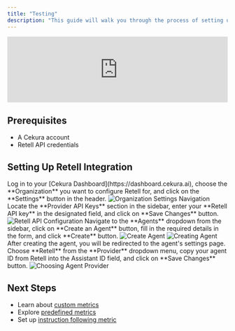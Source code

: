 ---
title: "Testing"
description: "This guide will walk you through the process of setting up and testing voice agents using Retell integration in Cekura. When creating a new agent, you can select Retell as your provider after configuring the Retell API key in your organization settings."
---

<iframe
  width="100%"
  style={{ aspectRatio: "16 / 9" }}
  src="https://www.tella.tv/video/retell-integration-2al4/embed"
  frameborder="0"
  allow="accelerometer; autoplay; clipboard-write; encrypted-media; gyroscope; picture-in-picture"
  allowfullscreen
></iframe>

## Prerequisites

- A Cekura account
- Retell API credentials

## Setting Up Retell Integration

<Steps>
<Step title="Access Organization Settings">
Log in to your [Cekura Dashboard](https://dashboard.cekura.ai), choose the **Organization** you want to configure Retell for, and click on the **Settings** button in the header.

<img src="/images/org-button-click.png" alt="Organization Settings Navigation" />
</Step>

<Step title="Configure Retell Authentication">
Locate the **Provider API Keys** section in the sidebar, enter your **Retell API key** in the designated field, and click on **Save Changes** button.

<img src="/images/retell/retell-api-setup.png" alt="Retell API Configuration" />
</Step>

<Step title="Create a New Agent">
Navigate to the **Agents** dropdown from the sidebar, click on **Create an Agent** button, fill in the required details in the form, and click **Create** button.

<img src="/images/create-agent.png" alt="Create Agent" />
<img src="/images/create-agent-modal.png" alt="Creating Agent" />
</Step>

<Step title="Select Retell as Your Provider">
After creating the agent, you will be redirected to the agent's settings page. Choose **Retell** from the **Provider** dropdown menu, copy your agent ID from Retell into the Assistant ID field, and click on **Save Changes** button.

<img src="/images/choosing-agent-provider.png" alt="Choosing Agent Provider" />
</Step>
</Steps>

## Next Steps

- Learn about [custom metrics](/documentation/key-concepts/metrics/custom-metrics)
- Explore [predefined metrics](/documentation/key-concepts/metrics/pre-defined-metrics)
- Set up [instruction following metric](/documentation/key-concepts/metrics/instruction-following-metric)
